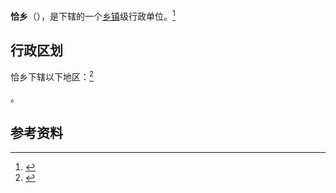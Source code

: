{{中国乡级行政区|54/24/26/204/000}}

'''恰乡'''（{{bo|z=འཁྱག་}}），是{{PRC admin/fullname|54/24/26/204/000|3}}下辖的一个[[乡镇|乡镇]]级行政单位。<ref>{{PRC admin/ref sgc|{{PRC admin/parent|54/24/26/204/000}}}}</ref>

== 行政区划 ==

恰乡下辖以下地区：<ref>{{PRC admin/ref sgc|54/24/26/204/000}}</ref>

{{PRC admin/children|54/24/26/204/000}}。

== 参考资料 ==

{{reflist}}

{{PRC admin/navcat|54/24/26/204/000}}
{{西藏行政区划小作品}}